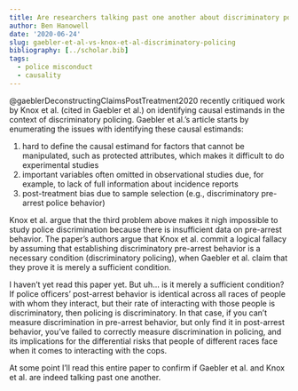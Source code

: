 ```yaml
---
title: Are researchers talking past one another about discriminatory policing?
author: Ben Hanowell
date: '2020-06-24'
slug: gaebler-et-al-vs-knox-et-al-discriminatory-policing
bibliography: [../scholar.bib]
tags:
  - police misconduct
  - causality
---
```


@gaeblerDeconstructingClaimsPostTreatment2020 recently critiqued work by Knox et al. (cited in Gaebler et al.) on identifying causal estimands in the context of discriminatory policing. Gaebler et al.'s article starts by enumerating the issues with identifying these causal estimands:

1. hard to define the causal estimand for factors that cannot be manipulated, such as protected attributes, which makes it difficult to do experimental studies
1. important variables often omitted in observational studies due, for example, to lack of full information about incidence reports
1. post-treatment bias due to sample selection (e.g., discriminatory pre-arrest police behavior)

Knox et al. argue that the third problem above makes it nigh impossible to study police discrimination because there is insufficient data on pre-arrest behavior. The paper's authors argue that Knox et al. commit a logical fallacy by assuming that establishing discriminatory pre-arrest behavior is a necessary condition (discriminatory policing), when Gaebler et al. claim that they prove it is merely a sufficient condition.

I haven't yet read this paper yet. But uh... is it merely a sufficient condition? If police officers' post-arrest behavior is identical across all races of people with whom they interact, but their rate of interacting with those people is discriminatory, then policing is discriminatory. In that case, if you can't measure discrimination in pre-arrest behavior, but only find it in post-arrest behavior, you've failed to correctly measure discrimination in policing, and its implications for the differential risks that people of different races face when it comes to interacting with the cops.

At some point I'll read this entire paper to confirm if Gaebler et al. and Knox et al. are indeed talking past one another.
